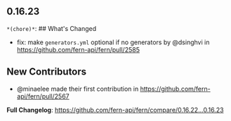 ## 0.16.23
`*(chore)*`: ## What's Changed
* fix: make `generators.yml` optional if no generators by @dsinghvi in https://github.com/fern-api/fern/pull/2585

## New Contributors
* @minaelee made their first contribution in https://github.com/fern-api/fern/pull/2567

**Full Changelog**: https://github.com/fern-api/fern/compare/0.16.22...0.16.23

